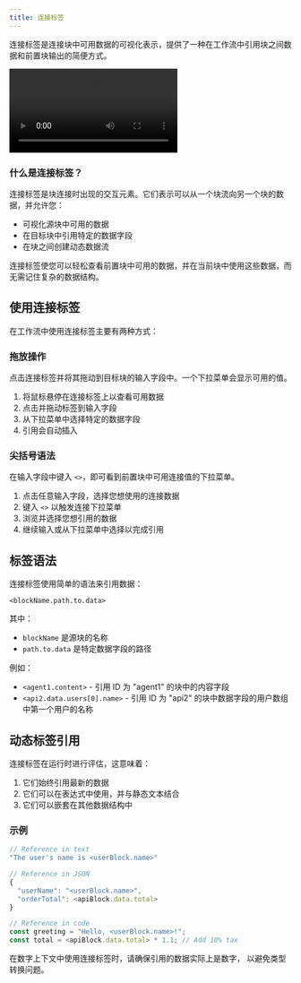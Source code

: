 ```yaml
---
title: 连接标签
---
```



连接标签是连接块中可用数据的可视化表示，提供了一种在工作流中引用块之间数据和前置块输出的简便方式。

<div className="mx-auto w-full overflow-hidden rounded-lg">
  <Video src="connections.mp4" />
</div>

### 什么是连接标签？

连接标签是块连接时出现的交互元素。它们表示可以从一个块流向另一个块的数据，并允许您：

- 可视化源块中可用的数据
- 在目标块中引用特定的数据字段
- 在块之间创建动态数据流

<Callout type="info">
  连接标签使您可以轻松查看前置块中可用的数据，并在当前块中使用这些数据，而无需记住复杂的数据结构。
</Callout>

## 使用连接标签

在工作流中使用连接标签主要有两种方式：

<div className="my-6 grid grid-cols-1 gap-4 md:grid-cols-2">
  <div className="rounded-lg border border-gray-200 p-4 dark:border-gray-800">
    <h3 className="mb-2 text-lg font-medium">拖放操作</h3>
    <div className="text-sm text-gray-600 dark:text-gray-400">
      点击连接标签并将其拖动到目标块的输入字段中。一个下拉菜单会显示可用的值。
    </div>
    <ol className="mt-2 list-decimal pl-5 text-sm text-gray-600 dark:text-gray-400">
      <li>将鼠标悬停在连接标签上以查看可用数据</li>
      <li>点击并拖动标签到输入字段</li>
      <li>从下拉菜单中选择特定的数据字段</li>
      <li>引用会自动插入</li>
    </ol>
  </div>

  <div className="rounded-lg border border-gray-200 p-4 dark:border-gray-800">
    <h3 className="mb-2 text-lg font-medium">尖括号语法</h3>
    <div className="text-sm text-gray-600 dark:text-gray-400">
      在输入字段中键入 <code>&lt;&gt;</code>，即可看到前置块中可用连接值的下拉菜单。
    </div>
    <ol className="mt-2 list-decimal pl-5 text-sm text-gray-600 dark:text-gray-400">
      <li>点击任意输入字段，选择您想使用的连接数据</li>
      <li>
        键入 <code>&lt;&gt;</code> 以触发连接下拉菜单
      </li>
      <li>浏览并选择您想引用的数据</li>
      <li>继续输入或从下拉菜单中选择以完成引用</li>
    </ol>
  </div>
</div>

## 标签语法

连接标签使用简单的语法来引用数据：

```
<blockName.path.to.data>
```

其中：

- `blockName` 是源块的名称
- `path.to.data` 是特定数据字段的路径

例如：

- `<agent1.content>` - 引用 ID 为 "agent1" 的块中的内容字段
- `<api2.data.users[0].name>` - 引用 ID 为 "api2" 的块中数据字段的用户数组中第一个用户的名称

## 动态标签引用

连接标签在运行时进行评估，这意味着：

1. 它们始终引用最新的数据
2. 它们可以在表达式中使用，并与静态文本结合
3. 它们可以嵌套在其他数据结构中

### 示例

```javascript
// Reference in text
"The user's name is <userBlock.name>"

// Reference in JSON
{
  "userName": "<userBlock.name>",
  "orderTotal": <apiBlock.data.total>
}

// Reference in code
const greeting = "Hello, <userBlock.name>!";
const total = <apiBlock.data.total> * 1.1; // Add 10% tax
```

<Callout type="warning">
  在数字上下文中使用连接标签时，请确保引用的数据实际上是数字，
  以避免类型转换问题。
</Callout>
